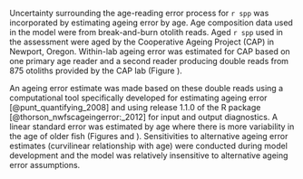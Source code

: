 Uncertainty surrounding the age-reading error process for `r spp` was incorporated by estimating ageing error by age. Age composition data used in the model were from break-and-burn otolith reads. Aged `r spp` used in the assessment were aged by the Cooperative Ageing Project (CAP) in Newport, Oregon. Within-lab ageing error was estimated for CAP based on one primary age reader and a second reader producing double reads from 875 otoliths provided by the CAP lab (Figure \ref{fig:age-error-dist}). 

An ageing error estimate was made based on these double reads using a computational tool specifically developed for estimating ageing error [@punt_quantifying_2008] and using release 1.1.0 of the R package \href{https://github.com/nwfsc-assess/nwfscAgeingError}{nwfscAgeingError} [@thorson_nwfscageingerror:_2012] for input and output diagnostics. A linear standard error was estimated by age where there is more variability in the age of older fish (Figures \ref{fig:age-error} and \ref{fig:age-error-matrix}). Sensitivities to alternative ageing error estimates (curvilinear relationship with age) were conducted during model development and the model was relatively insensitive to alternative ageing error assumptions. 
